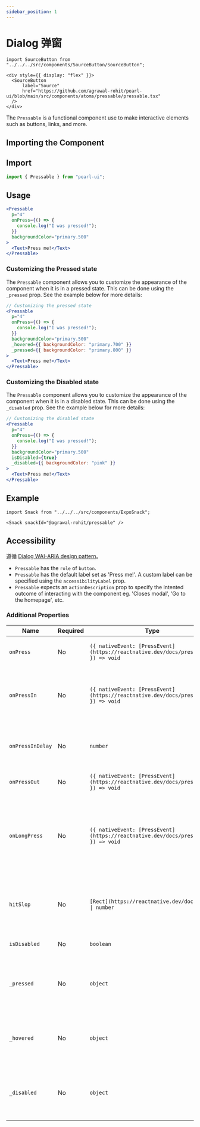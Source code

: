 ```yaml
---
sidebar_position: 1
---
```


# Dialog 弹窗

```tsx
import SourceButton from "../../../src/components/SourceButton/SourceButton";

<div style={{ display: "flex" }}>
  <SourceButton
      label="Source"
      href="https://github.com/agrawal-rohit/pearl-ui/blob/main/src/components/atoms/pressable/pressable.tsx"
  />
</div>
```

The `Pressable` is a functional component use to make interactive elements such as buttons, links, and more.

## Importing the Component

## Import

```jsx
import { Pressable } from "pearl-ui";
```

## Usage

```jsx
<Pressable
  p="4"
  onPress={() => {
    console.log("I was pressed!");
  }}
  backgroundColor="primary.500"
>
  <Text>Press me!</Text>
</Pressable>
```

### Customizing the Pressed state

The `Pressable` component allows you to customize the appearance of the component when it is in a pressed state. This can be done using the `_pressed` prop. See the example below for more details:

```jsx
// Customizing the pressed state
<Pressable
  p="4"
  onPress={() => {
    console.log("I was pressed!");
  }}
  backgroundColor="primary.500"
  _hovered={{ backgroundColor: "primary.700" }}
  _pressed={{ backgroundColor: "primary.800" }}
>
  <Text>Press me!</Text>
</Pressable>
```

### Customizing the Disabled state

The `Pressable` component allows you to customize the appearance of the component when it is in a disabled state. This can be done using the `_disabled` prop. See the example below for more details:

```jsx
// Customizing the disabled state
<Pressable
  p="4"
  onPress={() => {
    console.log("I was pressed!");
  }}
  backgroundColor="primary.500"
  isDisabled={true}
  _disabled={{ backgroundColor: "pink" }}
>
  <Text>Press me!</Text>
</Pressable>
```

## Example

```tsx
import Snack from "../../../src/components/ExpoSnack";

<Snack snackId="@agrawal-rohit/pressable" />
```

## Accessibility

遵循  [Dialog WAI-ARIA design pattern](https://www.w3.org/WAI/ARIA/apg/patterns/dialog-modal)。

- `Pressable` has the `role` of `button`.
- `Pressable` has the default label set as 'Press me!'. A custom label can be specified using the `accessibilityLabel` prop.
- `Pressable` expects an `actionDescription` prop to specify the intented outcome of interacting with the component eg. 'Closes modal', 'Go to the homepage', etc.

### Additional Properties

| Name             | Required | Type                                                                                    | Default | Description                                                                                                                     |
| ---------------- | -------- | --------------------------------------------------------------------------------------- | ------- | ------------------------------------------------------------------------------------------------------------------------------- |
| `onPress`        | No       | `({ nativeEvent: [PressEvent](https://reactnative.dev/docs/pressevent) }) => void` |         | Function called when the component is pressed.                                                                                  |
| `onPressIn`      | No       | `({ nativeEvent: [PressEvent](https://reactnative.dev/docs/pressevent) }) => void` |         | Called immediately when a touch is engaged, before `onPressOut` and `onPress`.                                                  |
| `onPressInDelay` | No       | `number`                                                                           | `null`  | Duration (in milliseconds) to wait after press down before calling onPressIn.                                                   |
| `onPressOut`     | No       | `({ nativeEvent: [PressEvent](https://reactnative.dev/docs/pressevent) }) => void` |         | Called when a touch is released.                                                                                                |
| `onLongPress`    | No       | `({ nativeEvent: [PressEvent](https://reactnative.dev/docs/pressevent) }) => void` |         | Called if the time after onPressIn lasts longer than 500 milliseconds. This time period can be customized with `delayLongPress` |
| `hitSlop`        | No       | `[Rect](https://reactnative.dev/docs/rect) \| number`                              |         | Sets additional distance outside of element in which a press can be detected.                                                   |
| `isDisabled`     | No       | `boolean`                                                                          | `false` | If true, the press behavior is disabled.                                                                                        |
| `_pressed`       | No       | `object`                                                                           | `{}`    | Style properties that are applied when the component is in a pressed state.                                                     |
| `_hovered`       | No       | `object`                                                                           | `{}`    | Style properties that are applied when the component is in a hovered state.                                                     |
| `_disabled`      | No       | `object`                                                                           | `{}`    | Style properties that are applied when the component is in a disabled state.                                                    |
